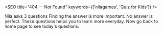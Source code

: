 
<SEO title="404 — Not Found" keywords={['nilagames', 'Quiz for Kids']} />

<Heading as="h1" my="60px" mx="20px" fontSize="24px" textTransform="uppercase">
  Nila asks 3 questions
</Heading>

<List mx="20px" styleType="disc" m={6}>
  <ListItem>Finding the answer is more important.</ListItem>
  <ListItem>No answer is perfect.</ListItem>
  <ListItem>These questions helps you to learn more everyday.</ListItem>
</List>

<Text mx="20px">
  Now go back to <Link to="/">home page</Link> to see today's questions.
</Text>
